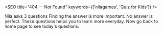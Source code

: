 
<SEO title="404 — Not Found" keywords={['nilagames', 'Quiz for Kids']} />

<Heading as="h1" my="60px" mx="20px" fontSize="24px" textTransform="uppercase">
  Nila asks 3 questions
</Heading>

<List mx="20px" styleType="disc" m={6}>
  <ListItem>Finding the answer is more important.</ListItem>
  <ListItem>No answer is perfect.</ListItem>
  <ListItem>These questions helps you to learn more everyday.</ListItem>
</List>

<Text mx="20px">
  Now go back to <Link to="/">home page</Link> to see today's questions.
</Text>
